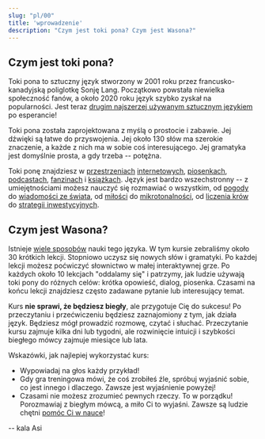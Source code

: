 ```yaml
---
slug: "pl/00"
title: 'wprowadzenie'
description: "Czym jest toki pona? Czym jest Wasona?"
---
```


## Czym jest toki pona?

Toki pona to sztuczny język stworzony w 2001 roku przez francusko-kanadyjską poliglotkę Sonję Lang. Początkowo powstała niewielka społeczność fanów, a około 2020 roku język szybko zyskał na popularności. Jest teraz [drugim najszerzej używanym sztucznym językiem](https://tokipona.org/conlang_communities) po esperancie!

Toki pona została zaprojektowana z myślą o prostocie i zabawie. Jej dźwięki są łatwe do przyswojenia. Jej około 130 słów ma szerokie znaczenie, a każde z nich ma w sobie coś interesującego. Jej gramatyka jest domyślnie prosta, a gdy trzeba -- potężna.

Toki ponę znajdziesz w [przestrzeniach](https://discord.gg/ChC6qtVsSE) [internetowych](https://discord.gg/6zkugJFU4x), [piosenkach](https://www.youtube.com/playlist?list=PLeCE5N29ioyUbj_lvYm9IdGJnE2HPacVv), [podcastach](https://www.youtube.com/playlist?list=PLjOmpMyMxd8Qs2mAXcLk817tQy_AQj09u), [fanzinach](https://liputenpo.org/) i [książkach](https://tokipona.org/). Język jest bardzo wszechstronny -- z umiejętnościami możesz nauczyć się rozmawiać o wszystkim, od [pogody](https://www.youtube.com/watch?v=J4fCq1aEAxA) do [wiadomości ze świata](https://www.youtube.com/watch?v=ljZfGt7PDxk), od [miłości](https://www.youtube.com/watch?v=rr3ufODuIts) do [mikrotonalności](https://www.youtube.com/watch?v=fedFQIHREMo), od [liczenia krów](https://www.youtube.com/watch?v=xxClPfZDn-E) do [strategii inwestycyjnych](https://www.youtube.com/watch?v=JIOT3bRzAGI).

## Czym jest Wasona?

Istnieje [wiele sposobów](pl/other-courses) nauki tego języka. W tym kursie zebraliśmy około 30 krótkich lekcji. Stopniowo uczysz się nowych słów i gramatyki. Po każdej lekcji możesz poćwiczyć słownictwo w małej interaktywnej grze. Po każdych około 10 lekcjach "oddalamy się" i patrzymy, jak ludzie używają toki pony do różnych celów: krótka opowieść, dialog, piosenka. Czasami na końcu lekcji znajdziesz często zadawane pytanie lub interesujący temat.

Kurs **nie sprawi, że będziesz biegły**, ale przygotuje Cię do sukcesu! Po przeczytaniu i przećwiczeniu będziesz zaznajomiony z tym, jak działa język. Będziesz mógł prowadzić rozmowę, czytać i słuchać. Przeczytanie kursu zajmuje kilka dni lub tygodni, ale rozwinięcie intuicji i szybkości biegłego mówcy zajmuje miesiące lub lata.

Wskazówki, jak najlepiej wykorzystać kurs:
* Wypowiadaj na głos każdy przykład!
* Gdy gra treningowa mówi, że coś zrobiłeś źle, spróbuj wyjaśnić sobie, co jest innego i dlaczego. Zawsze jest wyjaśnienie powyżej!
* Czasami nie możesz zrozumieć pewnych rzeczy. To w porządku! Porozmawiaj z biegłym mówcą, a miło Ci to wyjaśni. Zawsze są ludzie chętni [pomóc Ci w nauce](https://discord.gg/ChC6qtVsSE)!

-- kala Asi
